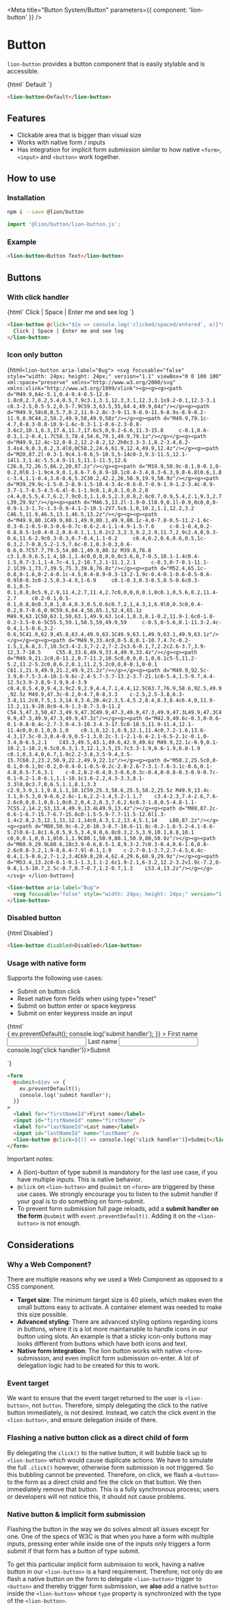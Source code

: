 

<Meta title="Button System/Button" parameters={{ component: 'lion-button' }} />

# Button

`lion-button` provides a button component that is easily stylable and is accessible.

<Story name="Default">
  {html`
    <lion-button>Default</lion-button>
  `}
</Story>

```html
<lion-button>Default</lion-button>
```

## Features

- Clickable area that is bigger than visual size
- Works with native form / inputs
- Has integration for implicit form submission similar to how native `<form>`, `<input>` and `<button>` work together.

## How to use

### Installation

```sh
npm i --save @lion/button
```

```js
import '@lion/button/lion-button.js';
```

### Example

```html
<lion-button>Button Text</lion-button>
```

## Buttons

### With click handler

<Story name="Handler">
  {html`
    <lion-button @click="${e => console.log('clicked/spaced/entered', e)}">
      Click | Space | Enter me and see log
    </lion-button>
  `}
</Story>

```html
<lion-button @click="${e => console.log('clicked/spaced/entered', e)}">
  Click | Space | Enter me and see log
</lion-button>
```

### Icon only button

<Story name="Icon-only">{html`
  <lion-button aria-label="Bug">
    <svg focusable="false" style="width: 24px; height: 24px;" version="1.1" viewBox="0 0 100 100" xml:space="preserve" xmlns="http://www.w3.org/2000/svg" xmlns:xlink="http://www.w3.org/1999/xlink"><g><g><g><path d="M49.9,64c-5.1,0.4-9.4-0.5-12.8-1.8c0,2.7,0.2,5.4,0.5,7.9c3.1,3.1,12.3,3.1,12.3,3.1s9.2-0.1,12.3-3.1     c0.3-2.5,0.5-5.2,0.5-7.9C59.3,63.5,55,64.4,49.9,64z"/></g><g><path d="M49.9,58c0,0,5.7,0.2,11.9-2.8c-3-9-11.9-8.9-11.9-8.9s-8.9-0.2-11.9,8.9C44.2,58.2,49.9,58,49.9,58z"/></g><g><path d="M49.9,79.1c-4.7,0-8.3-0.8-10.9-1.6c-0.3-1.1-0.6-2.3-0.8-3.6c2,10.1,6.3,17.6,11.7,17.6c5,0,9.2-6.6,11.3-15.8     c-0.1,0.6-0.3,1.2-0.4,1.7C58.3,78.4,54.6,79.1,49.9,79.1z"/></g></g><g><path d="M49.9,12.4c-12,0-8.2,12.2-8.2,12.2h0c3.3-3.1,8.2-3.4,8.2-3.4s4.9,0.3,8.2,3.4l0,0C58.2,24.6,61.9,12.4,49.9,12.4z"/></g><g><path d="M20,87.2l-0.3-1.9c4.1-0.6,5-10.5,5-14c0-3,9.3-11.5,12.1-14l1.3,1.4c-5.5,4.9-11.5,11.1-11.5,12.6    C26.6,72,26.5,86.2,20,87.2z"/></g><g><path d="M19.9,50.9c-0.1,0-0.1,0-0.2,0l0.1-1.9c4.9,0.1,8.6-7.6,8.9-10.1c0.4-3.4,8.3-6.3,9.8-6.8l0.6,1.8    c-3.4,1.1-8.4,3.6-8.6,5.2C30.2,42.2,26,50.9,19.9,50.9z"/></g><g><path d="M39,29.9c-1.5-0.2-8.9-1.5-10.4-3.4c-0.6-0.7-0.9-1.9-1.2-3.4c-0.9-3.7-1.7-6.5-4.5-6.4l-0.1-1.9c0.1,0,0.1,0,0.2,0    c4.4,0,5.5,4.7,6.2,7.9c0.3,1.1,0.5,2.3,0.8,2.6c0.7,0.9,5.4,2.1,9.3,2.7L39,29.9z"/></g><g><path d="M46.5,13.2l-1.9-0.1l0.9,0.1l-0.9,0c0,0,0-0.9-1.3-1.7c-1.3-0.9-4.1-2-10.1-2V7.5c6.1,0,10.2,1.1,12.2,3.2    C46.5,11.9,46.5,13.1,46.5,13.2z"/></g><g><g><path d="M49.9,80.1C49.9,80.1,49.9,80.1,49.9,80.1c-4,0-7.8-0.5-11.2-1.6c-0.3-0.1-0.5-0.3-0.6-0.7c-0.6-2.4-1.1-4.9-1.5-7.6     c-0.1-0.4,0.2-0.8,0.5-1c0.4-0.2,0.8-0.1,1.1,0.2c2.3,2.3,9.2,2.9,11.7,2.9c2.4,0,9.3-0.6,11.6-2.9c0.3-0.3,0.7-0.4,1.1-0.2     c0.4,0.2,0.6,0.6,0.5,1c-0.3,2.7-0.8,5.2-1.5,7.6c-0.1,0.3-0.3,0.6-0.6,0.7C57.7,79.5,54,80.1,49.9,80.1z M39.8,76.8     c3.1,0.9,6.5,1.4,10.1,1.4c0,0,0,0,0,0c3.6,0,7-0.5,10.1-1.4c0.4-1.5,0.7-3.1,1-4.7c-4.1,2-10.7,2.1-11.1,2.1     c-0.3,0-7-0.1-11.1-2.1C39.1,73.7,39.5,75.3,39.8,76.8z"/></g><g><path d="M52.4,65.1c-0.8,0-1.6,0-2.4-0.1c-4.5,0.4-8.9-0.3-13.2-1.9c-0.4-0.1-0.6-0.5-0.6-0.9l0-0.3c0-2.5,0.3-4.9,1-6.9     c0.1-0.3,0.3-0.5,0.5-0.6c0.3-0.1,0.5-0.1,0.8,0c5.9,2.9,11.4,2.7,11.4,2.7c0,0,0,0,0.1,0c0.1,0,5.6,0.2,11.4-2.7     c0.2-0.1,0.5-0.1,0.8,0c0.3,0.1,0.4,0.3,0.5,0.6c0.7,2,1,4.3,1,6.9l0,0.3c0,0.4-0.2,0.7-0.6,0.9C59.6,64.4,56,65.1,52.4,65.1z      M49.9,63.1C50,63.1,50,63.1,49.9,63.1c4.1,0.3,8.1-0.2,11.9-1.6c0-1.8-0.2-3.5-0.6-5C55.5,59.1,50.5,59,49.9,59     c-0.5,0-5.6,0.1-11.3-2.4c-0.4,1.5-0.6,3.2-0.6,5C41.9,62.9,45.8,63.4,49.9,63.1C49.9,63.1,49.9,63.1,49.9,63.1z"/></g></g><g><g><path d="M49.9,33.4c0,0-5.8,0.1-10.7,4.7c-0.2-1.5,1,6.8,3.7,10.5c3.4-2.3,7-2.2,7-2.2s3.6-0.1,7,2.2c2.6-3.7,3.9-12,3.7-10.5     C55.8,33.6,49.9,33.4,49.9,33.4z"/></g><g><path d="M49.9,21.2c0,0-11.2,0.7-11.2,10.5c0,0,0,0.1,0,0.1c5-5,11.2-5.2,11.2-5.2c0,0,6.2,0.1,11.2,5.2c0,0,0-0.1,0-0.1     C61.1,21.9,49.9,21.2,49.9,21.2z"/></g></g><g><path d="M49.9,92.5c-3.9,0-7.5-3.4-10.1-9.6c-2.4-5.7-3.7-13.2-3.7-21.1c0-5.4,1.5-9.7,4.4-12.5c3.9-3.8,9-3.9,9.4-3.9    c0.4,0,5.4,0,9.4,3.9c2.9,2.9,4.4,7.1,4.4,12.5C63.7,76.9,58.6,92.5,49.9,92.5z M49.9,47.3c-0.2,0-4.7,0-8,3.3    c-2.5,2.5-3.8,6.3-3.8,11.2c0,7.5,1.3,14.9,3.6,20.4c2.3,5.4,5.2,8.4,8.3,8.4c6.4,0,11.9-13.2,11.9-28.8c0-4.9-1.3-8.7-3.9-11.2    C54.5,47.3,50,47.3,49.9,47.3C49.9,47.3,49.9,47.3,49.9,47.3L49.9,47.3C49.9,47.3,49.9,47.3,49.9,47.3z"/></g><g><path d="M42.9,49.6c-0.3,0-0.6-0.1-0.8-0.4c-2.7-3.9-4.3-10.3-4.3-17.5c0-10.5,11.9-11.4,12.1-11.4c0,0,0.1,0,0.1,0    c0.1,0,12.1,0.9,12.1,11.4c0,7.2-1.6,13.6-4.3,17.5c-0.3,0.4-0.9,0.5-1.3,0.2c-3.1-2.1-6.4-2.1-6.5-2.1c-0.1,0-3.4,0-6.5,2.1    C43.3,49.5,43.1,49.6,42.9,49.6z M49.9,22.1c-0.9,0.1-10.2,1-10.2,9.5c0,6.3,1.3,12.1,3.5,15.7c3.3-1.9,6.6-1.9,6.8-1.9    c0.1,0,3.4,0,6.7,1.9c2.2-3.6,3.5-9.4,3.5-15.7C60.2,23.2,50.9,22.2,49.9,22.1z"/></g><g><path d="M58.2,25.5c0,0-0.1,0-0.1,0c-0.2,0-0.4-0.1-0.5-0.2c-2.8-2.6-7-3.1-7.6-3.1c-0.6,0.1-4.8,0.5-7.6,3.1    c-0.2,0.2-0.4,0.3-0.6,0.3c-0.4,0-0.8-0.3-0.9-0.7c-0.1-0.2-1.8-6.1,1.1-10.1c1.6-2.2,4.3-3.3,8.1-3.3l0,0c3.7,0,6.5,1.1,8.1,3.3    c2.9,3.9,1.1,9.8,1.1,10.1C59,25.3,58.6,25.5,58.2,25.5z M49.9,13.4c-3.1,0-5.3,0.9-6.6,2.6c-1.6,2.2-1.4,5.2-1.1,7    c3.4-2.3,7.4-2.6,7.6-2.6c0,0,0.1,0,0.1,0c0.2,0,4.2,0.3,7.6,2.6c0.3-1.8,0.5-4.8-1.1-7C55.2,14.2,53,13.4,49.9,13.4L49.9,13.4z"/></g><g><path d="M80,87.2c-6.6-1-6.7-15.7-6.7-15.8c0-1.5-5.9-7.7-11.5-12.6l1.3-1.4c2.8,2.5,12.1,11,12.1,14c0,4.3,1.2,13.4,5.1,14    L80,87.2z"/></g><g><path d="M80,50.9c-6.2,0-10.3-8.7-10.6-11.8c-0.2-1.6-5.2-4.1-8.6-5.2l0.6-1.8c1.6,0.5,9.5,3.4,9.8,6.8c0.3,2.5,3.9,10.1,8.8,10.1    c0,0,0.1,0,0.1,0l0.1,1.9C80.1,50.9,80.1,50.9,80,50.9z"/></g><g><path d="M60.9,29.9L60.6,28c3.9-0.6,8.5-1.8,9.3-2.7c0.3-0.4,0.6-1.6,0.8-2.6c0.8-3.2,1.9-8,6.4-7.9l-0.1,1.9    c-2.7-0.1-3.7,2.7-4.5,6.4c-0.4,1.5-0.6,2.7-1.2,3.4C69.8,28.4,62.4,29.6,60.9,29.9z"/></g><g><path d="M53.4,13.2c0-0.1-0.1-1.3,1.1-2.6c1.9-2.1,6-3.2,12.2-3.2v1.9c-7.2,0-9.8,1.5-10.7,2.5c-0.7,0.7-0.7,1.2-0.7,1.3    L53.4,13.2z"/></g></g></svg>
  </lion-button>
`}</Story>

```html
<lion-button aria-label="Bug">
  <svg focusable="false" style="width: 24px; height: 24px;" version="1.1" viewBox="0 0 100 100" xml:space="preserve" xmlns="http://www.w3.org/2000/svg" xmlns:xlink="http://www.w3.org/1999/xlink"><g><g><g><path d="M49.9,64c-5.1,0.4-9.4-0.5-12.8-1.8c0,2.7,0.2,5.4,0.5,7.9c3.1,3.1,12.3,3.1,12.3,3.1s9.2-0.1,12.3-3.1     c0.3-2.5,0.5-5.2,0.5-7.9C59.3,63.5,55,64.4,49.9,64z"/></g><g><path d="M49.9,58c0,0,5.7,0.2,11.9-2.8c-3-9-11.9-8.9-11.9-8.9s-8.9-0.2-11.9,8.9C44.2,58.2,49.9,58,49.9,58z"/></g><g><path d="M49.9,79.1c-4.7,0-8.3-0.8-10.9-1.6c-0.3-1.1-0.6-2.3-0.8-3.6c2,10.1,6.3,17.6,11.7,17.6c5,0,9.2-6.6,11.3-15.8     c-0.1,0.6-0.3,1.2-0.4,1.7C58.3,78.4,54.6,79.1,49.9,79.1z"/></g></g><g><path d="M49.9,12.4c-12,0-8.2,12.2-8.2,12.2h0c3.3-3.1,8.2-3.4,8.2-3.4s4.9,0.3,8.2,3.4l0,0C58.2,24.6,61.9,12.4,49.9,12.4z"/></g><g><path d="M20,87.2l-0.3-1.9c4.1-0.6,5-10.5,5-14c0-3,9.3-11.5,12.1-14l1.3,1.4c-5.5,4.9-11.5,11.1-11.5,12.6    C26.6,72,26.5,86.2,20,87.2z"/></g><g><path d="M19.9,50.9c-0.1,0-0.1,0-0.2,0l0.1-1.9c4.9,0.1,8.6-7.6,8.9-10.1c0.4-3.4,8.3-6.3,9.8-6.8l0.6,1.8    c-3.4,1.1-8.4,3.6-8.6,5.2C30.2,42.2,26,50.9,19.9,50.9z"/></g><g><path d="M39,29.9c-1.5-0.2-8.9-1.5-10.4-3.4c-0.6-0.7-0.9-1.9-1.2-3.4c-0.9-3.7-1.7-6.5-4.5-6.4l-0.1-1.9c0.1,0,0.1,0,0.2,0    c4.4,0,5.5,4.7,6.2,7.9c0.3,1.1,0.5,2.3,0.8,2.6c0.7,0.9,5.4,2.1,9.3,2.7L39,29.9z"/></g><g><path d="M46.5,13.2l-1.9-0.1l0.9,0.1l-0.9,0c0,0,0-0.9-1.3-1.7c-1.3-0.9-4.1-2-10.1-2V7.5c6.1,0,10.2,1.1,12.2,3.2    C46.5,11.9,46.5,13.1,46.5,13.2z"/></g><g><g><path d="M49.9,80.1C49.9,80.1,49.9,80.1,49.9,80.1c-4,0-7.8-0.5-11.2-1.6c-0.3-0.1-0.5-0.3-0.6-0.7c-0.6-2.4-1.1-4.9-1.5-7.6     c-0.1-0.4,0.2-0.8,0.5-1c0.4-0.2,0.8-0.1,1.1,0.2c2.3,2.3,9.2,2.9,11.7,2.9c2.4,0,9.3-0.6,11.6-2.9c0.3-0.3,0.7-0.4,1.1-0.2     c0.4,0.2,0.6,0.6,0.5,1c-0.3,2.7-0.8,5.2-1.5,7.6c-0.1,0.3-0.3,0.6-0.6,0.7C57.7,79.5,54,80.1,49.9,80.1z M39.8,76.8     c3.1,0.9,6.5,1.4,10.1,1.4c0,0,0,0,0,0c3.6,0,7-0.5,10.1-1.4c0.4-1.5,0.7-3.1,1-4.7c-4.1,2-10.7,2.1-11.1,2.1     c-0.3,0-7-0.1-11.1-2.1C39.1,73.7,39.5,75.3,39.8,76.8z"/></g><g><path d="M52.4,65.1c-0.8,0-1.6,0-2.4-0.1c-4.5,0.4-8.9-0.3-13.2-1.9c-0.4-0.1-0.6-0.5-0.6-0.9l0-0.3c0-2.5,0.3-4.9,1-6.9     c0.1-0.3,0.3-0.5,0.5-0.6c0.3-0.1,0.5-0.1,0.8,0c5.9,2.9,11.4,2.7,11.4,2.7c0,0,0,0,0.1,0c0.1,0,5.6,0.2,11.4-2.7     c0.2-0.1,0.5-0.1,0.8,0c0.3,0.1,0.4,0.3,0.5,0.6c0.7,2,1,4.3,1,6.9l0,0.3c0,0.4-0.2,0.7-0.6,0.9C59.6,64.4,56,65.1,52.4,65.1z      M49.9,63.1C50,63.1,50,63.1,49.9,63.1c4.1,0.3,8.1-0.2,11.9-1.6c0-1.8-0.2-3.5-0.6-5C55.5,59.1,50.5,59,49.9,59     c-0.5,0-5.6,0.1-11.3-2.4c-0.4,1.5-0.6,3.2-0.6,5C41.9,62.9,45.8,63.4,49.9,63.1C49.9,63.1,49.9,63.1,49.9,63.1z"/></g></g><g><g><path d="M49.9,33.4c0,0-5.8,0.1-10.7,4.7c-0.2-1.5,1,6.8,3.7,10.5c3.4-2.3,7-2.2,7-2.2s3.6-0.1,7,2.2c2.6-3.7,3.9-12,3.7-10.5     C55.8,33.6,49.9,33.4,49.9,33.4z"/></g><g><path d="M49.9,21.2c0,0-11.2,0.7-11.2,10.5c0,0,0,0.1,0,0.1c5-5,11.2-5.2,11.2-5.2c0,0,6.2,0.1,11.2,5.2c0,0,0-0.1,0-0.1     C61.1,21.9,49.9,21.2,49.9,21.2z"/></g></g><g><path d="M49.9,92.5c-3.9,0-7.5-3.4-10.1-9.6c-2.4-5.7-3.7-13.2-3.7-21.1c0-5.4,1.5-9.7,4.4-12.5c3.9-3.8,9-3.9,9.4-3.9    c0.4,0,5.4,0,9.4,3.9c2.9,2.9,4.4,7.1,4.4,12.5C63.7,76.9,58.6,92.5,49.9,92.5z M49.9,47.3c-0.2,0-4.7,0-8,3.3    c-2.5,2.5-3.8,6.3-3.8,11.2c0,7.5,1.3,14.9,3.6,20.4c2.3,5.4,5.2,8.4,8.3,8.4c6.4,0,11.9-13.2,11.9-28.8c0-4.9-1.3-8.7-3.9-11.2    C54.5,47.3,50,47.3,49.9,47.3C49.9,47.3,49.9,47.3,49.9,47.3L49.9,47.3C49.9,47.3,49.9,47.3,49.9,47.3z"/></g><g><path d="M42.9,49.6c-0.3,0-0.6-0.1-0.8-0.4c-2.7-3.9-4.3-10.3-4.3-17.5c0-10.5,11.9-11.4,12.1-11.4c0,0,0.1,0,0.1,0    c0.1,0,12.1,0.9,12.1,11.4c0,7.2-1.6,13.6-4.3,17.5c-0.3,0.4-0.9,0.5-1.3,0.2c-3.1-2.1-6.4-2.1-6.5-2.1c-0.1,0-3.4,0-6.5,2.1    C43.3,49.5,43.1,49.6,42.9,49.6z M49.9,22.1c-0.9,0.1-10.2,1-10.2,9.5c0,6.3,1.3,12.1,3.5,15.7c3.3-1.9,6.6-1.9,6.8-1.9    c0.1,0,3.4,0,6.7,1.9c2.2-3.6,3.5-9.4,3.5-15.7C60.2,23.2,50.9,22.2,49.9,22.1z"/></g><g><path d="M58.2,25.5c0,0-0.1,0-0.1,0c-0.2,0-0.4-0.1-0.5-0.2c-2.8-2.6-7-3.1-7.6-3.1c-0.6,0.1-4.8,0.5-7.6,3.1    c-0.2,0.2-0.4,0.3-0.6,0.3c-0.4,0-0.8-0.3-0.9-0.7c-0.1-0.2-1.8-6.1,1.1-10.1c1.6-2.2,4.3-3.3,8.1-3.3l0,0c3.7,0,6.5,1.1,8.1,3.3    c2.9,3.9,1.1,9.8,1.1,10.1C59,25.3,58.6,25.5,58.2,25.5z M49.9,13.4c-3.1,0-5.3,0.9-6.6,2.6c-1.6,2.2-1.4,5.2-1.1,7    c3.4-2.3,7.4-2.6,7.6-2.6c0,0,0.1,0,0.1,0c0.2,0,4.2,0.3,7.6,2.6c0.3-1.8,0.5-4.8-1.1-7C55.2,14.2,53,13.4,49.9,13.4L49.9,13.4z"/></g><g><path d="M80,87.2c-6.6-1-6.7-15.7-6.7-15.8c0-1.5-5.9-7.7-11.5-12.6l1.3-1.4c2.8,2.5,12.1,11,12.1,14c0,4.3,1.2,13.4,5.1,14    L80,87.2z"/></g><g><path d="M80,50.9c-6.2,0-10.3-8.7-10.6-11.8c-0.2-1.6-5.2-4.1-8.6-5.2l0.6-1.8c1.6,0.5,9.5,3.4,9.8,6.8c0.3,2.5,3.9,10.1,8.8,10.1    c0,0,0.1,0,0.1,0l0.1,1.9C80.1,50.9,80.1,50.9,80,50.9z"/></g><g><path d="M60.9,29.9L60.6,28c3.9-0.6,8.5-1.8,9.3-2.7c0.3-0.4,0.6-1.6,0.8-2.6c0.8-3.2,1.9-8,6.4-7.9l-0.1,1.9    c-2.7-0.1-3.7,2.7-4.5,6.4c-0.4,1.5-0.6,2.7-1.2,3.4C69.8,28.4,62.4,29.6,60.9,29.9z"/></g><g><path d="M53.4,13.2c0-0.1-0.1-1.3,1.1-2.6c1.9-2.1,6-3.2,12.2-3.2v1.9c-7.2,0-9.8,1.5-10.7,2.5c-0.7,0.7-0.7,1.2-0.7,1.3    L53.4,13.2z"/></g></g></svg>
</lion-button>
```

### Disabled button

<Story name="Disabled">
  {html`<lion-button disabled>Disabled</lion-button>`}
</Story>

```html
<lion-button disabled>Disabled</lion-button>
```

### Usage with native form

Supports the following use cases:

- Submit on button click
- Reset native form fields when using type="reset"
- Submit on button enter or space keypress
- Submit on enter keypress inside an input

<Story name="Within native form">
  {html`
    <form
      @submit=${ev => {
        ev.preventDefault();
        console.log('submit handler');
      }}
    >
      <label for="firstNameId">First name</label>
      <input id="firstNameId" name="firstName" />
      <label for="lastNameId">Last name</label>
      <input id="lastNameId" name="lastName" />
      <lion-button @click=${() => console.log('click handler')}>Submit</lion-button>
    </form>
  `}
</Story>

```html
<form
  @submit=${ev => {
    ev.preventDefault();
    console.log('submit handler');
  }}
>
  <label for="firstNameId">First name</label>
  <input id="firstNameId" name="firstName" />
  <label for="lastNameId">Last name</label>
  <input id="lastNameId" name="lastName" />
  <lion-button @click=${() => console.log('click handler')}>Submit</lion-button>
</form>
```

Important notes:

- A (lion)-button of type submit is mandatory for the last use case, if you have multiple inputs. This is native behavior.
- `@click` on `<lion-button>` and `@submit` on `<form>` are triggered by these use cases. We strongly encourage you to listen to the submit handler if your goal is to do something on form-submit.
- To prevent form submission full page reloads, add a **submit handler on the form** `@submit` with `event.preventDefault()`. Adding it on the `<lion-button>` is not enough.

## Considerations

### Why a Web Component?

There are multiple reasons why we used a Web Component as opposed to a CSS component.

- **Target size**: The minimum target size is 40 pixels, which makes even the small buttons easy to activate. A container element was needed to make this size possible.
- **Advanced styling**: There are advanced styling options regarding icons in buttons, where it is a lot more maintainable to handle icons in our button using slots. An example is that a sticky icon-only buttons may looks different from buttons which have both icons and text.
- **Native form integration**: The lion button works with native `<form>` submission, and even implicit form submission on-enter. A lot of delegation logic had to be created for this to work.

### Event target

We want to ensure that the event target returned to the user is `<lion-button>`, not `button`. Therefore, simply delegating the click to the native button immediately, is not desired. Instead, we catch the click event in the `<lion-button>`, and ensure delegation inside of there.

### Flashing a native button click as a direct child of form

By delegating the `click()` to the native button, it will bubble back up to `<lion-button>` which would cause duplicate actions. We have to simulate the full `.click()` however, otherwise form submission is not triggered. So this bubbling cannot be prevented.
Therefore, on click, we flash a `<button>` to the form as a direct child and fire the click on that button. We then immediately remove that button. This is a fully synchronous process; users or developers will not notice this, it should not cause problems.

### Native button & implicit form submission

Flashing the button in the way we do solves almost all issues except for one.
One of the specs of W3C is that when you have a form with multiple inputs,
pressing enter while inside one of the inputs only triggers a form submit if that form has a button of type submit.

To get this particular implicit form submission to work, having a native button in our `<lion-button>` is a hard requirement.
Therefore, not only do we flash a native button on the form to delegate `<lion-button>` trigger to `<button>`
and thereby trigger form submission, we **also** add a native `button` inside the `<lion-button>`
whose `type` property is synchronized with the type of the `<lion-button>`.

